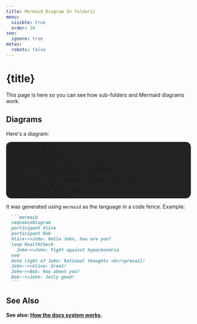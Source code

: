 ```yaml
---
title: Mermaid Diagram In folder1/
menu:
  visible: true
  order: 16
seo:
  ignore: true
metas:
  robots: false
---
```


# {title}

This page is here so you can see how sub-folders and Mermaid diagrams work.

## Diagrams

Here's a diagram:
<div style="background: #222; border-radius: 1em;" class="margin-vert--md padding--lg">

```mermaid
sequenceDiagram
  participant Alice
  participant Bob
  Alice->>John: Hello John, how are you?
  loop HealthCheck
    John->>John: Fight against hypochondria
  end
  Note right of John: Rational thoughts <br/>prevail!
  John-->>Alice: Great!
  John->>Bob: How about you?
  Bob-->>John: Jolly good!
```
</div>

It was generated using `mermaid` as the language in a code fence. Example:

````markdown
  ```mermaid
  sequenceDiagram
  participant Alice
  participant Bob
  Alice->>John: Hello John, how are you?
  loop HealthCheck
    John->>John: Fight against hypochondria
  end
  Note right of John: Rational thoughts <br/>prevail!
  John-->>Alice: Great!
  John->>Bob: How about you?
  Bob-->>John: Jolly good!
  ```
````

## See Also

**See also: [How the docs system works](/docs/docs-system/).**